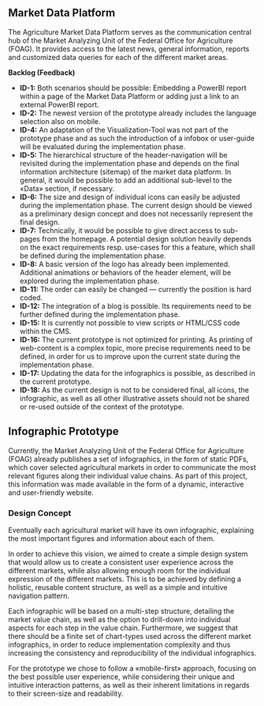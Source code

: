 ## Market Data Platform

The Agriculture Market Data Platform serves as the communication central hub of the Market Analyzing Unit of the Federal Office for Agriculture (FOAG). It provides access to the latest news, general information, reports and customized data queries for each of the different market areas.

**Backlog (Feedback)**

- **ID-1:** Both scenarios should be possible: Embedding a PowerBI report within a page of the Market Data Platform or adding just a link to an external PowerBI report.
- **ID-2:** The newest version of the prototype already includes the language selection also on mobile.
- **ID-4:** An adaptation of the Visualization-Tool was not part of the prototype phase and as such the introduction of a infobox or user-guide will be evaluated during the implementation phase.
- **ID-5:** The hierarchical structure of the header-navigation will be revisited during the implementation phase and depends on the final information architecture (sitemap) of the market data platform. In general, it would be possible to add an additional sub-level to the «Data» section, if necessary.
- **ID-6:** The size and design of individual icons can easily be adjusted during the implementation phase. The current design should be viewed as a preliminary design concept and does not necessarily represent the final design.
- **ID-7:** Technically, it would be possible to give direct access to sub-pages from the homepage. A potential design solution heavily depends on the exact requirements resp. use-cases for this a feature, which shall be defined during the implementation phase.
- **ID-8:** A basic version of the logo has already been implemented. Additional animations or behaviors of the header element, will be explored during the implementation phase.
- **ID-11:** The order can easily be changed — currently the position is hard coded.
- **ID-12:** The integration of a blog is possible. Its requirements need to be further defined during the implementation phase.
- **ID-15:** It is currently not possible to view scripts or HTML/CSS code within the CMS.
- **ID-16:** The current prototype is not optimized for printing. As printing of web-content is a complex topic, more precise requirements need to be defined, in order for us to improve upon the current state during the implementation phase.
- **ID-17:** Updating the data for the infographics is possible, as described in the current prototype.
- **ID-18:** As the current design is not to be considered final, all icons, the infographic, as well as all other illustrative assets should not be shared or re-used outside of the context of the prototype.

## Infographic Prototype

Currently, the Market Analyzing Unit of the Federal Office for Agriculture (FOAG) already publishes a set of infographics, in the form of static PDFs, which cover selected agricultural markets in order to communicate the most relevant figures along their individual value chains. 
As part of this project, this information was made available in the form of a dynamic, interactive and user-friendly website. 

### Design Concept

Eventually each agricultural market will have its own infographic, explaining the most important figures and information about each of them.

In order to achieve this vision, we aimed to create a simple design system that would allow us to create a consistent user experience across the different markets, while also allowing enough room for the individual expression of the different markets. This is to be achieved by defining a holistic, reusable content structure, as well as a simple and intuitive navigation pattern. 

Each infographic will be based on a multi-step structure, detailing the market value chain, as well as the option to drill-down into individual aspects for each step in the value chain. Furthermore, we suggest that there should be a finite set of chart-types used across the different market infographics, in order to reduce implementation complexity and thus increasing the consistency and reproducibility of the individual infographics.

For the prototype we chose to follow a «mobile-first» approach, focusing on the best possible user experience, while considering their unique and intuitive interaction patterns, as well as their inherent limitations in regards to their screen-size and readability.
